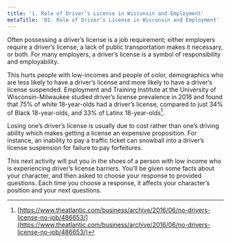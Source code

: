 ```yaml
---
title: '1. Role of Driver’s License in Wisconsin and Employment'
metaTitle: '01. Role of Driver’s License in Wisconsin and Employment'
---
```



Often possessing a driver’s license is a job requirement; either employers require a driver’s license, a lack of public transportation makes it necessary, or both. For many employers, a driver’s license is a symbol of responsibility and employability.

This hurts people with low-incomes and people of color, demographics who are less likely to have a driver’s license and more likely to have a driver’s license suspended. Employment and Training Institute at the University of Wisconsin-Milwaukee studied driver’s license prevalence in 2016 and found that 75% of white 18-year-olds had a driver’s license, compared to just 34% of Black 18-year-olds, and 33% of Latinx 18-year-olds[^1].

<Chart1 />
<Voice />
Losing one’s driver’s license is usually due to cost rather than one’s driving ability which makes getting a license an expensive proposition. For instance, an inability to pay a traffic ticket can snowball into a driver’s license suspension for failure to pay forfeitures.

This next activity will put you in the shoes of a person with low income who is experiencing driver’s license barriers. You’ll be given some facts about your character, and then asked to choose your response to provided questions. Each time you choose a response, it affects your character’s position and your next questions.

<Scenario />

[^1]: [https://www.theatlantic.com/business/archive/2016/06/no-drivers-license-no-job/486653/](https://www.theatlantic.com/business/archive/2016/06/no-drivers-license-no-job/486653/)
